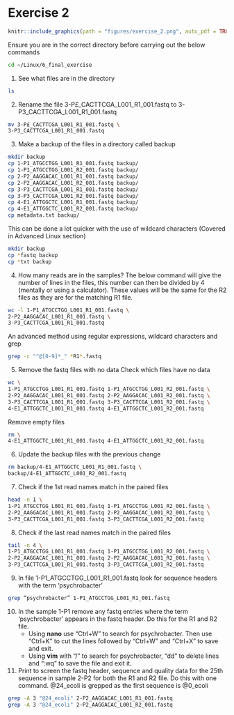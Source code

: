 # Exercise 2 {#exercise2_answers .unnumbered}

```r
knitr::include_graphics(path = "figures/exercise_2.png", auto_pdf = TRUE)
```

Ensure you are in the correct directory before carrying out the below commands

```bash
cd ~/Linux/6_final_exercise
```

1.  See what files are in the directory

```bash
ls
```

2.  Rename the file 3-P£\_CACTTCGA_L001_R1_001.fastq to 3-P3_CACTTCGA_L001_R1_001.fastq

```bash
mv 3-P£_CACTTCGA_L001_R1_001.fastq \
3-P3_CACTTCGA_L001_R1_001.fastq
```

3.  Make a backup of the files in a directory called backup

```bash
mkdir backup
cp 1-P1_ATGCCTGG_L001_R1_001.fastq backup/
cp 1-P1_ATGCCTGG_L001_R2_001.fastq backup/
cp 2-P2_AAGGACAC_L001_R1_001.fastq backup/
cp 2-P2_AAGGACAC_L001_R2_001.fastq backup/
cp 3-P3_CACTTCGA_L001_R1_001.fastq backup/
cp 3-P3_CACTTCGA_L001_R2_001.fastq backup/
cp 4-E1_ATTGGCTC_L001_R1_001.fastq backup/
cp 4-E1_ATTGGCTC_L001_R2_001.fastq backup/
cp metadata.txt backup/
```

This can be done a lot quicker with the use of wildcard characters (Covered in Advanced Linux section)

```bash
mkdir backup
cp *fastq backup
cp *txt backup
```

4.  How many reads are in the samples? The below command will give the number of lines in the files, this number can then be divided by 4 (mentally or using a calculator). These values will be the same for the R2 files as they are for the matching R1 file.

```bash
wc -l 1-P1_ATGCCTGG_L001_R1_001.fastq \
2-P2_AAGGACAC_L001_R1_001.fastq \
3-P3_CACTTCGA_L001_R1_001.fastq
```

An advanced method using regular expressions, wildcard characters and grep

```bash
grep -c "^@[0-9]*_" *R1*.fastq
```

5.  Remove the fastq files with no data Check which files have no data

```bash
wc \
1-P1_ATGCCTGG_L001_R1_001.fastq 1-P1_ATGCCTGG_L001_R2_001.fastq \
2-P2_AAGGACAC_L001_R1_001.fastq 2-P2_AAGGACAC_L001_R2_001.fastq \
3-P3_CACTTCGA_L001_R1_001.fastq 3-P3_CACTTCGA_L001_R2_001.fastq \
4-E1_ATTGGCTC_L001_R1_001.fastq 4-E1_ATTGGCTC_L001_R2_001.fastq 
```

Remove empty files

```bash
rm \
4-E1_ATTGGCTC_L001_R1_001.fastq 4-E1_ATTGGCTC_L001_R2_001.fastq
```

6.  Update the backup files with the previous change

```bash
rm backup/4-E1_ATTGGCTC_L001_R1_001.fastq \
backup/4-E1_ATTGGCTC_L001_R2_001.fastq 
```

7.  Check if the 1st read names match in the paired files

```bash
head -n 1 \
1-P1_ATGCCTGG_L001_R1_001.fastq 1-P1_ATGCCTGG_L001_R2_001.fastq \
2-P2_AAGGACAC_L001_R1_001.fastq 2-P2_AAGGACAC_L001_R2_001.fastq \
3-P3_CACTTCGA_L001_R1_001.fastq 3-P3_CACTTCGA_L001_R2_001.fastq 
```

8.  Check if the last read names match in the paired files

```bash
tail -n 4 \
1-P1_ATGCCTGG_L001_R1_001.fastq 1-P1_ATGCCTGG_L001_R2_001.fastq \
2-P2_AAGGACAC_L001_R1_001.fastq 2-P2_AAGGACAC_L001_R2_001.fastq \
3-P3_CACTTCGA_L001_R1_001.fastq 3-P3_CACTTCGA_L001_R2_001.fastq 
```

9.  In file 1-P1_ATGCCTGG_L001_R1_001.fastq look for sequence headers with the term 'psychrobacter'

```bash
grep “psychrobacter” 1-P1_ATGCCTGG_L001_R1_001.fastq
```

10. In the sample 1-P1 remove any fastq entries where the term 'psychrobacter' appears in the fastq header. Do this for the R1 and R2 file.
    -   Using **nano** use "Ctrl+W" to search for psychrobacter. Then use "Ctrl+K" to cut the lines followed by "Ctrl+W" and "Ctrl+X" to save and exit.
    -   Using **vim** with "/" to search for psychrobacter, "dd" to delete lines and ":wq" to save the file and exit it.
11. Print to screen the fastq header, sequence and quality data for the 25th sequence in sample 2-P2 for both the R1 and R2 file. Do this with one command. \@24_ecoli is grepped as the first sequence is \@0_ecoli

```bash
grep -A 3 "@24_ecoli" 2-P2_AAGGACAC_L001_R1_001.fastq
grep -A 3 "@24_ecoli" 2-P2_AAGGACAC_L001_R2_001.fastq
```
